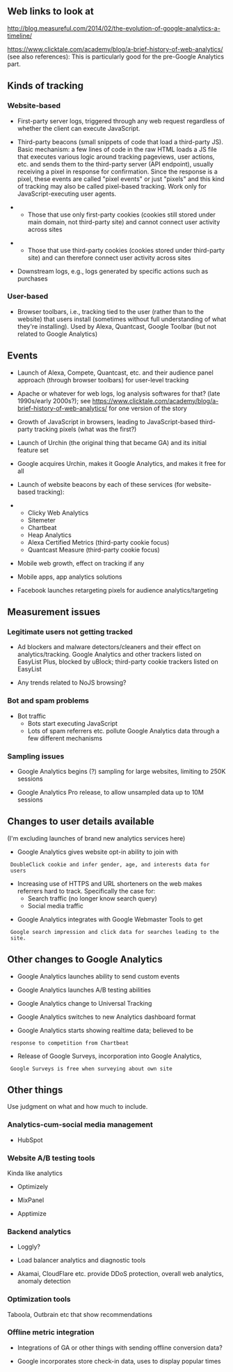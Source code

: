 == Web links to look at ==

http://blog.measureful.com/2014/02/the-evolution-of-google-analytics-a-timeline/

https://www.clicktale.com/academy/blog/a-brief-history-of-web-analytics/ (see also references): This is particularly good for the pre-Google Analytics part.



== Kinds of tracking ==

=== Website-based ===

* First-party server logs, triggered through any web request regardless of whether the client can execute JavaScript.

* Third-party beacons (small snippets of code that load a third-party JS). Basic mechanism: a few lines of code in the raw HTML loads a JS file that executes various logic around tracking pageviews, user actions, etc. and sends them to the third-party server (API endpoint), usually receiving a pixel in response for confirmation. Since the response is a pixel, these events are called "pixel events" or just "pixels" and this kind of tracking may also be called pixel-based tracking. Work only for JavaScript-executing user agents.

** Those that use only first-party cookies (cookies still stored under main domain, not third-party site) and cannot connect user activity across sites

** Those that use third-party cookies (cookies stored under third-party site) and can therefore connect user activity across sites

* Downstream logs, e.g., logs generated by specific actions such as purchases

=== User-based ===

* Browser toolbars, i.e., tracking tied to the user (rather than to the website) that users install (sometimes without full understanding of what they're installing). Used by Alexa, Quantcast, Google Toolbar (but not related to Google Analytics)

== Events ==

* Launch of Alexa, Compete, Quantcast, etc. and their audience panel approach (through browser toolbars) for user-level tracking

* Apache or whatever for web logs, log analysis softwares for that? (late 1990s/early 2000s?); see https://www.clicktale.com/academy/blog/a-brief-history-of-web-analytics/ for one version of the story

* Growth of JavaScript in browsers, leading to JavaScript-based third-party tracking pixels (what was the first?)

* Launch of Urchin (the original thing that became GA) and its initial feature set

* Google acquires Urchin, makes it Google Analytics, and makes it free for all

* Launch of website beacons by each of these services (for website-based tracking):

** Clicky Web Analytics
** Sitemeter
** Chartbeat
** Heap Analytics
** Alexa Certified Metrics (third-party cookie focus)
** Quantcast Measure (third-party cookie focus)

* Mobile web growth, effect on tracking if any

* Mobile apps, app analytics solutions

* Facebook launches retargeting pixels for audience analytics/targeting

== Measurement issues ==

=== Legitimate users not getting tracked ===

* Ad blockers and malware detectors/cleaners and their effect on analytics/tracking. Google Analytics and other trackers listed on EasyList Plus, blocked by uBlock; third-party cookie trackers listed on EasyList

* Any trends related to NoJS browsing?

=== Bot and spam problems ===

* Bot traffic
** Bots start executing JavaScript
** Lots of spam referrers etc. pollute Google Analytics data through a few different mechanisms

=== Sampling issues ===

* Google Analytics begins (?) sampling for large websites, limiting to 250K sessions

* Google Analytics Pro release, to allow unsampled data up to 10M sessions

== Changes to user details available ==

(I'm excluding launches of brand new analytics services here)

* Google Analytics gives website opt-in ability to join with
  DoubleClick cookie and infer gender, age, and interests data for
  users

* Increasing use of HTTPS and URL shorteners on the web makes referrers hard to track. Specifically the case for:
** Search traffic (no longer know search query)
** Social media traffic

* Google Analytics integrates with Google Webmaster Tools to get
  Google search impression and click data for searches leading to the
  site.

== Other changes to Google Analytics ==

* Google Analytics launches ability to send custom events

* Google Analytics launches A/B testing abilities

* Google Analytics change to Universal Tracking

* Google Analytics switches to new Analytics dashboard format

* Google Analytics starts showing realtime data; believed to be
  response to competition from Chartbeat

* Release of Google Surveys, incorporation into Google Analytics,
  Google Surveys is free when surveying about own site

== Other things ==

Use judgment on what and how much to include.

=== Analytics-cum-social media management ===

* HubSpot

=== Website A/B testing tools ===

Kinda like analytics

* Optimizely

* MixPanel

* Apptimize

=== Backend analytics ===

* Loggly?

* Load balancer analytics and diagnostic tools

* Akamai, CloudFlare etc. provide DDoS protection, overall web analytics, anomaly detection

=== Optimization tools ===

Taboola, Outbrain etc that show recommendations

=== Offline metric integration ===

* Integrations of GA or other things with sending offline conversion data?

* Google incorporates store check-in data, uses to display popular times


